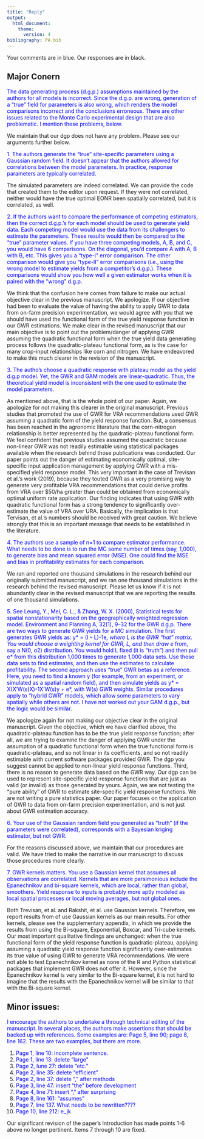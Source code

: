 ```yaml
---
title: "Reply"
output: 
  html_document:
    theme:
      version: 4
bibliography: PA.bib
---
```


Your comments are in blue.  Our responses are in black.

## Major Conern

<span style = "color: blue;"> The data generating process (d.g.p.) assumptions maintained by the authors for all models is incorrect. Since the d.g.p. are wrong, generation of a "true" field for parameters is also wrong, which renders the model comparisons incorrect and the conclusions erroneous. There are other issues related to the Monte Carlo experimental design that are also problematic. I mention these problems, below. </span>

We maintain that our dgp does not have any problem. Please see our arguments further below. 

<span style = "color: blue;"> 1. The authors generate the "true" site-specific parameters using a Gaussian random field. It doesn't appear that the authors allowed for correlations between the model parameters. In practice, response parameters are typically correlated. </span>

The simulated parameters are indeed correlated.  We can provide the code that created them to the editor upon request.  If they were not correlated, neither would have the true optimal EONR been spatially correlated, but it is correlated, as well.

<span style = "color: blue;"> 2. If the authors want to compare the performance of competing estimators, then the correct d.g.p.'s for each model should be used to generate yield data. Each competing model would use the data from its challengers to estimate the parameters. These results would then be compared to the “true” parameter values. If you have three competing models, A, B, and C, you would have 6 comparisons. On the diagonal, you'd compare A with A, B with B, etc. This gives you a "type-I" error comparison. The other comparison would give you "type-II" error comparisons (i.e., using the wrong model to estimate yields from a competitor's d.g.p.). These comparisons would show you how well a given estimator works when it is paired with the "wrong" d.g.p. </span>

We think that the confusion here comes from failure to make our actual objective clear in the previous manuscript.  We apologize. If our objective had been to evaluate the value of having the ability to apply GWR to data from on-farm precision experimentation, we would agree with you that we should have used the functional form of the true yield response function in our GWR estimations.  We make clear in the revised manuscript that our main objective is to point out the problem/danger of applying GWR assuming the quadratic functional form when the true yield data generating process follows the quadratic-plateau functional form, as is the case for many crop-input relationships like corn and nitrogen. We have endeavored to make this much clearer in the revision of the manuscript.

<span style = "color: blue;"> 3. The autho's choose a quadratic response with plateau model as the yield d.g.p model. Yet, the GWR and GAM models are linear-quadratic. Thus, the theoretical yield model is inconsistent with the one used to estimate the model parameters. </span>

As mentioned above, that is the whole point of our paper.  Again, we apologize for not making this clearer in the original manuscript.   Previous studies that promoted the use of GWR for VRA recommendations used GWR assuming a quadratic form of the yield response function.  But, a consensus has been reached in the agronomic literature that the corn-nitrogen relationship is better represented by the quadratic-plateau functional form. We feel confident that previous studies assumed the quadratic because non-linear GWR was not readily estimable using statistical packages available when the research behind those publications was conducted.  Our paper points out the danger of estimating economically optimal, site-specific input application management by applying GWR with a mis-specified yield response model. This very important in the case of Trevisan et al.'s work (2019), because they touted GWR as a very promising way to generate very profitable VRA recommendations that could derive profits from VRA over $50/ha greater than could be obtained from economically optimal uniform rate application. Our finding indicates that using GWR with quadratic functional form has a strong tendency to significantly over-estimate the value of VRA over URA.  Basically, the implication is that Tervisan, et al.'s numbers should be received with great caution.  We believe strongly that this is an important message that needs to be established in the literature.

<span style = "color: blue;"> 4. The authors use a sample of n=1 to compare estimator performance. What needs to be done is to run the MC some number of times (say, 1,000), to generate bias and mean squared error (MSE). One could find the MSE and bias in profitability estimates for each comparison. </span>

We ran and reported one thousand simulations in the research behind our originally submitted manuscript, and we ran one thousand simulations in the research behind the revised manuscript.  Please let us know if it is not abundantly clear in the revised manuscript that we are reporting the results of one thousand simulations.

<span style = "color: blue;"> 5. See Leung, Y., Mei, C. L., & Zhang, W. X. (2000), Statistical tests for spatial nonstationarity based on the geographically weighted regression model. Environment and Planning A, 32(1), 9–32 for the GWR d.g.p. There are two ways to generate GWR yields for a MC simulation. The first generates GWR yields as: y* = (I – L)-1e*, where L is the GWR “hat” matrix. You would choose a weighting kernel for GWR, L, and then draw e* from, say a N(0, σ2) distribution. You would hold L fixed (it is “truth”) and then pull e* from this distribution 1,000 times to generate 1,000 data sets. Use these data sets to find estimates, and then use the estimates to calculate profitability. The second approach uses “true” GWR betas as a reference. Here, you need to find a known y (for example, from an experiment, or simulated as a spatial random field), and then simulate yields as y* = X(X’W(s)X)-1X’W(s)y + e*, with W(s) GWR weights. Similar procedures apply to “hybrid GWR” models, which allow some parameters to vary spatially while others are not. I have not worked out your GAM d.g.p., but the logic would be similar. </span>

We apologize again for not making our objective clear in the original manuscript.  Given the objective, which we have clarified above, the quadratic-plateau function has to be the true yield response function;  after all, we are trying to examine the danger of applying GWR under the assumption of a quadratic functional form when the true functional form is quadratic-plateau, and so not linear in its coefficients, and so not readily estimable with current software packages provided GWR.  The  dgp you suggest cannot be applied to non-linear yield response functions. Third, there is no reason to generate data based on the GWR way. Our dgp can be used to represent site-specific yield-response functions that are just as valid (or invalid) as those generated by yours. Again, we are not testing the “pure ability” of GWR to estimate site-specific yield response functions.  We are not writing a pure statistics paper. Our paper focuses on the application of GWR to data from on-farm precision experimentation, and is not just about GWR estimation accuracy.

<span style = "color: blue;"> 6. Your use of the Gaussian random field you generated as "truth" (if the parameters were correlated), corresponds with a Bayesian kriging estimator, but not GWR. </span>

For the reasons discussed above, we maintain that our procedures are valid. We have tried to make the narrative in our manuscript to discuss those procedures more clearly.

<span style = "color: blue;"> 7. GWR kernels matters. You use a Gaussian kernel that assumes all observations are correlated. Kernels that are more parsimonious include the Epanechnikov and bi-square kernels, which are local, rather than global, smoothers. Yield response to inputs is probably more aptly modeled as local spatial processes or local moving averages, but not global ones. </span>

Both Trevisan, et al. and Rakshit, et al. use Gaussian kernels. Therefore, we report results from of use Gaussian kernels as our main results. For other kernels, please see the supplementary appendix, in which we provide the results from using the Bi-square, Exponential, Boxcar, and Tri-cube kernels. Our most important qualitative findings are unchanged: when the true functional form of the yield response function is quadratic-plateau, applying assuming a quadratic yield response function significantly over-estimates its true value of using GWR to generate VRA recommendations. We were not able to test Epanechnikov kernel as none of the R and Python statistical packages that implement GWR does not offer it. However, since the Epanechnikov kernel is very similar to the Bi-square kernel, it is not hard to imagine that the results with the Epanechnikov kernel will be similar to that with the Bi-square kernel.

## Minor issues:

<span style = "color: blue;">
I encourage the authors to undertake a through technical editing of the manuscript. In several places, the authors make assertions that should be backed up with references. Some examples are: Page 5, line 90; page 8, line 162. These are two examples, but there are more.
</span>

1. <span style = "color: blue;">Page 1, line 10: incomplete sentence.</span>
1. <span style = "color: blue;">Page 1, line 13: delete “large”</span>
1. <span style = "color: blue;">Page 2, lune 27: delete “etc.”</span>
1. <span style = "color: blue;">Page 2, line 35: delete “efficient”</span>
1. <span style = "color: blue;">Page 2, line 37: delete “,” after methods</span>
1. <span style = "color: blue;">Page 3, line 47: insert “the” before development </span>
1. <span style = "color: blue;">Page 4, line 71: insert “,” after surprising</span>
1. <span style = "color: blue;">Page 8, line 161: “assumes”</span>
1. <span style = "color: blue;">Page 7, line 137. What needs to be rewritten???? </span>
1. <span style = "color: blue;">Page 10, line 212: e_jk </span>

Our significant revision of the paper's Introduction has made points 1-6 above no longer pertinent. Items 7 through 10 are fixed.